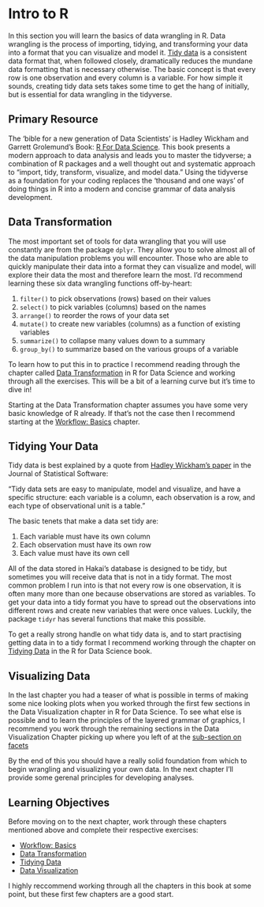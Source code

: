 # Intro to R

In this section you will learn the basics of data wrangling in R. Data wrangling is
the process of importing, tidying, and transforming your data into a format that you 
can visualize and model it. [Tidy data](http://vita.had.co.nz/papers/tidy-data.pdf) 
is a consistent data format that, when followed closely, dramatically reduces the 
mundane data formatting that is necessary otherwise. The basic concept is that every row is one observation and
every column is a variable. For how simple it sounds, creating tidy data sets
takes some time to get the hang of initially, but is essential for data wrangling in the
tidyverse.

## Primary Resource

The 'bible for a new generation of Data Scientists' is Hadley Wickham and Garrett Grolemund's Book: [R For Data Science](http://r4ds.had.co.nz/). This book presents a modern approach to data analysis and leads you to master the tidyverse; a combination of R packages and a well thought out and systematic approach to "import, tidy, transform, visualize, and model data." Using the tidyverse as a foundation for your coding replaces the 'thousand and one ways' of doing things in R into a modern and concise grammar of data analysis development.

## Data Transformation

The most important set of tools for data wrangling that you will use constantly are
from the package `dplyr`. They allow you to solve almost all of the data manipulation problems you 
will encounter. Those who are able to quickly manipulate their data into a format
they can visualize and model, will explore their data the most and therefore learn the most.
I'd recommend learning these six data wrangling functions off-by-heart:

1) `filter()` to pick observations (rows) based on their values
2) `select()` to pick variables (columns) based on the names
3) `arrange()` to reorder the rows of your data set
4) `mutate()` to create new variables (columns) as a function of existing variables
5) `summarize()` to collapse many values down to a summary
6) `group_by()` to summarize based on the various groups of a variable

To learn how to put this in to practice I recommend reading through the chapter called 
[Data Transformation](http://r4ds.had.co.nz/transform.html) in R for Data Science and working through all the exercises. This will be a bit of a learning curve but it's time to dive in!

Starting at the Data Transformation chapter assumes you have some very basic knowledge of R already. 
If that's not the case then I recommend starting at the [Workflow: Basics](http://r4ds.had.co.nz/workflow-basics.html) chapter.

## Tidying Your Data

Tidy data is best explained by a quote from [Hadley Wickham's paper](http://www.jstatsoft.org/v59/i10/paper) in the Journal of Statistical Software: 

"Tidy data sets are easy to manipulate, model and visualize, and have a specific structure: each variable is a column, each observation is a row, and each type of observational unit is a table."

The basic tenets that make a data set tidy are:

1. Each variable must have its own column
2. Each observation must have its own row
3. Each value must have its own cell

All of the data stored in Hakai's database is designed to be tidy, but sometimes you will receive data that is not in a tidy format. The most common problem I run into is that not every row is one observation, it is often many more than one because observations are stored as variables. To get your data into a tidy format you have to spread out the observations into different rows and create new variables that were once values. Luckily, the package `tidyr` has several functions that make this possible. 

To get a really strong handle on what tidy data is, and to start practising getting data in to a tidy format I recommend working through the chapter on  [Tidying Data](http://r4ds.had.co.nz/tidy-data.html) in the R for Data Science book. 

## Visualizing Data

In the last chapter you had a teaser of what is possible in terms of making some nice 
looking plots when you worked through the first few sections in the Data Visualization chapter in R for Data Science.
To see what else is possible and to learn the principles of the layered grammar of graphics, I recommend you work through the remaining sections in the Data Visualization Chapter picking up where you left of at the [sub-section on facets](http://r4ds.had.co.nz/data-visualisation.html#facets)

By the end of this you should have a really solid foundation from which to begin wrangling and visualizing your own data. In the next chapter I'll provide some gerenal principles for developing analyses.

## Learning Objectives

Before moving on to the next chapter, work through these chapters mentioned above and complete their respective exercises:

* [Workflow: Basics](http://r4ds.had.co.nz/workflow-basics.html)
* [Data Transformation](http://r4ds.had.co.nz/transform.html)
* [Tidying Data](http://r4ds.had.co.nz/tidy-data.html)
* [Data Visualization](http://r4ds.had.co.nz/data-visualisation.html#facets)

I highly reccommend working through all the chapters in this book at some point, but these first few chapters are a good start.